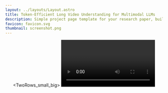 ```yaml
---
layout: ../layouts/Layout.astro
title: Token-Efficient Long Video Understanding for Multimodal LLMs
description: Simple project page template for your research paper, built with Astro and Tailwind CSS
favicon: favicon.svg
thumbnail: screenshot.png
---
```







<Header
  title={frontmatter.title}
  authors={[
    {
      name: "Jindong Jiang",
      url: "https://jindongjiang.me",
      notes: ["1", "2", "†"],
    },
    {
      name: "Xiuyu Li",
      url: "https://xiuyuli.com",
      notes: ["1", "3", "†"],
    },
    {
      name: "Zhijian Liu",
      url: "https://zhijianliu.com",
      notes: ["1"],
    },
    {
      name: "Muyang Li",
      url: "https://lmxyy.me",
      notes: ["1", "4"],
    },
    {
      name: "Guo Chen",
      url: "https://chenguo.netlify.app/",
      notes: ["1", "5"],
    },
    {
      name: "Zhiqi Li",
      url: "https://zhiqi-li.github.io/",
      notes: ["1", "5"],
    },
    {
      name: "De-An Huang",
      url: "https://ai.stanford.edu/~dahuang/",
      notes: ["1"],
    },
    {
      name: "Guilin Liu",
      url: "https://liuguilin1225.github.io/",
      notes: ["1"],
    },
    {
      name: "Zhiding Yu",
      url: "https://chrisding.github.io/",
      notes: ["1"],
    },
    {
      name: "Kurt Keutzer",
      url: "https://people.eecs.berkeley.edu/~keutzer/",
      notes: ["3"],
    },
    {
      name: "Sungjin Ahn",
      url: "https://mlml.kaist.ac.kr/sungjinahn",
      notes: ["6"],
    },
    {
      name: "Jan Kautz",
      url: "https://jankautz.com/",
      notes: ["1"],
    },
    {
      name: "Hongxu Yin",
      url: "https://hongxu-yin.github.io/",
      notes: ["1"],
    },
    {
      name: "Yao Lu",
      url: "https://research.nvidia.com/person/yao-lu-jason",
      notes: ["1"],
    },
    {
      name: "Song Han",
      url: "https://hanlab.mit.edu/songhan",
      notes: ["1", "4"],
    },
    {
      name: "Wonmin Byeon",
      url: "https://wonmin-byeon.github.io/",
      notes: ["1"],
    },
  ]}
  conference=""
  notes={[
    {
      symbol: "1",
      text: "NVIDIA",
    },
    {
      symbol: "2",
      text: "Rutgers University",
    },
    {
      symbol: "3",
      text: "UC Berkeley",
    },
    {
      symbol: "4",
      text: "MIT",
    },
    {
      symbol: "5",
      text: "Nanjing University",
    },
    {
      symbol: "6",
      text: "KAIST",
    },
    {
      symbol: "†",
      text: "Equal contribution",
      newLine: true
    },
  ]}
  links={[
    {
      name: "Paper",
      url: "",
      icon: "ri:file-pdf-2-line",
    },
    {
      name: "Code",
      url: "https://github.com/RomanHauksson/academic-project-astro-template",
      icon: "ri:github-line",
    },
    {
      name: "arXiv",
      url: "",
      icon: "academicons:arxiv",
    },
    {
      name: "Bluesky",
      url: "",
      icon: "ri:bluesky-line"
    }
  ]}
  />

<TwoRows_small_big>
  <Video slot="top" source={video_moonfall} />
  <Figure slot="bottom"
      caption=""
    >
      <Image source={image_single_model_sample} altText="Teaser Example." />
  </Figure>
</TwoRows_small_big>

<Title text="Comparison with Existing Video-LLMs" size="large" />

<Figure caption="Our approach outperforms all existing models while using significantly fewer tokens.">
  <Image source={image_full_results_external} altText="Comparison with Existing Video-LLMs." />
</Figure>

<HighlightedSection>

## Abstract

**Problem:** Existing Video-LLMs often rely on frame-level representations without explicit temporal encoding, leading to inefficiencies in handling long video sequences and challenges in capturing temporal dynamics.

**Solution:** We **{`${METHOD_NAME}`}** (**S**patiotemporal **TO**ken **R**eduction for **M**ultimodal LLMs), which integrates a **Mamba-Based Temporal Projector** between the image encoder and the LLM to enrich the visual tokens with temporal dynamics. This enriched encoding brings two benefits: (1) It **improves the model's video reasoning capabilities** by capturing temporal dynamics, and (2) By preserving critical dynamics across tokens, it inherently **allows for efficient downstream token reduction**, such as test-time sampling and training-based temporal and spatial pooling. Extensive experiments demonstrate that our approach enhances long-context reasoning and achieves state-of-the-art performance, reducing computational costs by up to <LaTeX inline formula="8\times" /> for visual inputs.

</HighlightedSection>

## Method

<Figure_landscape
    caption={`${METHOD_NAME} introduces a Mamba-based temporal projector to enrich the visual tokens with temporal dynamics. This not only improves the model's video reasoning capabilities but also preserves critical dynamics across tokens, making the tokens inherently suitable for downstream token reduction, such as test-time sampling and training-based temporal and spatial pooling.`}
  >
    <Image source={image_method} altText={`Diagram of the ${METHOD_NAME} architecture.`} />
</Figure_landscape>


## Architecture

<Title text="Token Compression Strategies" size="medium" />

<Figure_landscape
    caption="Temporal average pooling (left), spatial average pooling (middle), and training-free temporal token sampling (right). These methods can be applied individually or in combination."
  >
    <Image source={image_token_compression} altText="Diagram of token compression methods." />
</Figure_landscape>

<Title text="Model Architecture" size="medium" />

<Figure_landscape
    caption={`Three key components of ${METHOD_NAME}: (1) a Mamba-Based Temporal Projector to integrate spatio-temporal information into visual tokens, (2) temporal token compression using both training-free sampling and/or training-based pooling, and (3) spatial token compression to further optimize token efficiency. All compression methods—training-free and training-based, spatial and temporal—are independently applicable.`}
  >
    <Image source={image_architecture} altText={`Diagram of components of the ${METHOD_NAME} architecture.`} />
</Figure_landscape>

## Critical Role of the Mamba Module
<div class="mt-4">
  <Figure_landscape widthRatio="60%" caption={`${METHOD_NAME} (w/ Mamba) VS Baseline VILA for longer video inputs. Our Mamba module is critical for enabling robust improvements and efficiency as video length increases. On the other hand, without our Mamba module and simply extending video length and applying token compression in baseline VILA yields diminised gains.`}>
    <Image source={image_compactvila_vs_vila_128f} altText={`${METHOD_NAME} vs VILA on VideoMME for various video lengths.`} />
  </Figure_landscape>
</div>

## Mamba Enables Efficient Long Video Understanding

<div class="mt-4">
  <Figure_landscape widthRatio="100%" widthRatioCaption="100%" caption={`By compressing tokens before processing them in the LLM, ${METHOD_NAME} substantially lowers computational overhead, leading to faster inference (left and middle), while providing continuous performance gains on extended video inputs (right).`}>
    <Image source={image_efficiency} altText={`${METHOD_NAME} efficiency and effectiveness when applied token compression methods.`} />
  </Figure_landscape>
</div>

## Comparison between VILA-Based Models on the Same Token Budget

<Figure caption={`We compare between ${METHOD_NAME} variants and the baseline VILA model, all trained with identical data and pipelines and use the same 8K token budget which represents the number of visual tokens provided to the LLM during training.`}>
  <Image source={image_full_results_internal} altText="Comparison between VILA-Based Models on the Same Token Budget." />
</Figure>


## Examples on Long Video Inputs with Token Compression

<Carousel caption={`Longer-video inputs + token compression in ${METHOD_NAME} improves performance while maintaining low computational overhead.`}>
  <CarouselSlide>
    <TwoRows_small_big>
      <YouTubeVideo slot="top" videoId="KTjeh5QPL0o" />
      <Figure slot="bottom" caption="">
        <Image source={image_compression_1} altText={`Examples of how longer-video inputs plus token compression in ${METHOD_NAME} improves performance.`} />
      </Figure>
    </TwoRows_small_big>
  </CarouselSlide>
  <CarouselSlide>
    <TwoRows_small_big>
      <YouTubeVideo slot="top" videoId="KIg4rprmO9Y" />
      <Figure slot="bottom" caption="">
        <Image source={image_compression_2} altText={`Examples of how longer-video inputs plus token compression in ${METHOD_NAME} improves performance.`} />
      </Figure>
    </TwoRows_small_big>
  </CarouselSlide>
  <CarouselSlide>
    <TwoRows_small_big>
      <YouTubeVideo slot="top" videoId="5y5_VyEwZhc" />
      <Figure slot="bottom" caption="">
        <Image source={image_compression_3} altText={`Examples of how longer-video inputs plus token compression in ${METHOD_NAME} improves performance.`} />
      </Figure>
    </TwoRows_small_big>
  </CarouselSlide>
</Carousel>

## Examples on Various Categories of Visual Reasoning Tasks

<Carousel>
  <CarouselSlide caption="Information Synopsis" captionSize="text-2xl" captionPosition="top">
    <TwoRows_top_2_bottom_1>
      <YouTubeVideo slot="top-left" videoId="tGdL-34L-GE" caption="Top Example" />
      <YouTubeVideo slot="top-right" videoId="uz6rjbw0ZA0" caption="Bottom Example" />
      <Figure slot="bottom" caption="">
        <Image source={image_task_information_synopsis} altText="Examples of the Information Synopsis task." />
      </Figure>
    </TwoRows_top_2_bottom_1>
  </CarouselSlide>
  <CarouselSlide caption="Spatial Perception" captionSize="text-2xl" captionPosition="top">
    <TwoRows_top_2_bottom_1>
      <YouTubeVideo slot="top-left" videoId="yXl0Vrk5ssk" caption="Top Example" />
      <YouTubeVideo slot="top-right" videoId="qK4G2KpmqFU" caption="Bottom Example" />
      <Figure slot="bottom" caption="">
        <Image source={image_task_spatial_perception} altText="Examples of the Spatial Perception task." />
      </Figure>
    </TwoRows_top_2_bottom_1>
  </CarouselSlide>
  <CarouselSlide caption="OCR Problem" captionSize="text-2xl" captionPosition="top">
    <TwoRows_top_2_bottom_1>
      <YouTubeVideo slot="top-left" videoId="mVIXU0x9ocI" caption="Top Example" />
      <YouTubeVideo slot="top-right" videoId="fkJv7LRa6Pc" caption="Bottom Example" />
      <Figure slot="bottom" caption="">
        <Image source={image_task_ocr} altText="Examples of the OCR Problem." />
      </Figure>
    </TwoRows_top_2_bottom_1>
  </CarouselSlide>
  <CarouselSlide caption="Temporal Reasoning" captionSize="text-2xl" captionPosition="top">
    <TwoRows_top_2_bottom_1>
      <YouTubeVideo slot="top-left" videoId="54k2g9ddy4M" caption="Top Example" />
      <YouTubeVideo slot="top-right" videoId="WViSvPFUVd8" caption="Bottom Example" />
      <Figure slot="bottom" caption="">
        <Image source={image_task_temporal_reasoning} altText="Examples of the Temporal Reasoning task." />
      </Figure>
    </TwoRows_top_2_bottom_1>
  </CarouselSlide>
  <CarouselSlide caption="Attribute Perception" captionSize="text-2xl" captionPosition="top">
    <TwoRows_top_2_bottom_1>
      <YouTubeVideo slot="top-left" videoId="ejFVFtJdP3s" caption="Top Example" />
      <YouTubeVideo slot="top-right" videoId="LlajSKnbcGk" caption="Bottom Example" />
      <Figure slot="bottom" caption="">
        <Image source={image_task_attribute_perception} altText="Examples of the Attribute Perception task." />
      </Figure>
    </TwoRows_top_2_bottom_1>
  </CarouselSlide>
</Carousel>

## More Samples and Comparison with State-of-the-Art

<Carousel>
  <CarouselSlide>
    <TwoRows_small_big>
      <YouTubeVideo slot="top" videoId="PV8Bdyn0ezs" />
      <Figure slot="bottom" caption="">
        <Image source={image_openended_4} altText="Comparison with sota on the Open-Ended Problem." />
      </Figure>
    </TwoRows_small_big>
  </CarouselSlide>
  <CarouselSlide>
    <TwoRows_small_big>
      <YouTubeVideo slot="top" videoId="dNn4YFvQLMI" />
      <Figure slot="bottom" caption="">
        <Image source={image_openended_1} altText="Comparison with sota on the Open-Ended Problem." />
      </Figure>
    </TwoRows_small_big>
  </CarouselSlide>
  <CarouselSlide>
    <TwoRows_small_big>
      <YouTubeVideo slot="top" videoId="tj2Yl9h-QJI" />
      <Figure slot="bottom" caption="">
        <Image source={image_openended_2} altText="Comparison with sota on the Open-Ended Problem." />
      </Figure>
    </TwoRows_small_big>
  </CarouselSlide>
  <CarouselSlide>
    <TwoRows_small_big>
      <YouTubeVideo slot="top" videoId="HfpBsdyz5R4" />
      <Figure slot="bottom" caption="">
        <Image source={image_openended_3} altText="Comparison with sota on the Open-Ended Problem." />
      </Figure>
    </TwoRows_small_big>
  </CarouselSlide>
  <CarouselSlide>
    <TwoRows_small_big>
      <YouTubeVideo slot="top" videoId="UIX6f0xMQ2U" />
      <Figure slot="bottom" caption="">
        <Image source={image_videomme_openended_5} altText="Comparison with sota on the Open-Ended Problem." />
      </Figure>
    </TwoRows_small_big>
  </CarouselSlide>
  <CarouselSlide>
    <TwoRows_small_big>
      <YouTubeVideo slot="top" videoId="DfZIv2FKWj4" />
      <Figure slot="bottom" caption="">
        <Image source={image_videomme_openended_1} altText="Comparison with sota on the Open-Ended Problem." />
      </Figure>
    </TwoRows_small_big>
  </CarouselSlide>
  <CarouselSlide>
    <TwoRows_small_big>
      <YouTubeVideo slot="top" videoId="rWp5ZpJAIAE" />
      <Figure slot="bottom" caption="">
        <Image source={image_videomme_openended_2} altText="Comparison with sota on the Open-Ended Problem." />
      </Figure>
    </TwoRows_small_big>
  </CarouselSlide>
  <CarouselSlide>
    <TwoRows_small_big>
      <YouTubeVideo slot="top" videoId="HK13nVxBYxI" />
      <Figure slot="bottom" caption="">
        <Image source={image_videomme_openended_3} altText="Comparison with sota on the Open-Ended Problem." />
      </Figure>
    </TwoRows_small_big>
  </CarouselSlide>
  <CarouselSlide>
    <TwoRows_small_big>
      <YouTubeVideo slot="top" videoId="20gUIdXGuAs" />
      <Figure slot="bottom" caption="">
        <Image source={image_videomme_openended_4} altText="Comparison with sota on the Open-Ended Problem." />
      </Figure>
    </TwoRows_small_big>
  </CarouselSlide>
  <CarouselSlide>
    <TwoRows_small_big>
      <YouTubeVideo slot="top" videoId="-3t1rj8g6yg" />
      <Figure slot="bottom" caption="">
        <Image source={image_videomme_openended_6} altText="Comparison with sota on the Open-Ended Problem." />
      </Figure>
    </TwoRows_small_big>
  </CarouselSlide>
  <CarouselSlide>
    <TwoRows_small_big>
      <YouTubeVideo slot="top" videoId="QdlP8ai8trw" />
      <Figure slot="bottom" caption="">
        <Image source={image_videomme_openended_7} altText="Comparison with sota on the Open-Ended Problem." />
      </Figure>
    </TwoRows_small_big>
  </CarouselSlide>
  <CarouselSlide>
    <TwoRows_small_big>
      <YouTubeVideo slot="top" videoId="Bkheu99K5lY" />
      <Figure slot="bottom" caption="">
        <Image source={image_videomme_openended_8} altText="Comparison with sota on the Open-Ended Problem." />
      </Figure>
    </TwoRows_small_big>
  </CarouselSlide>
</Carousel>